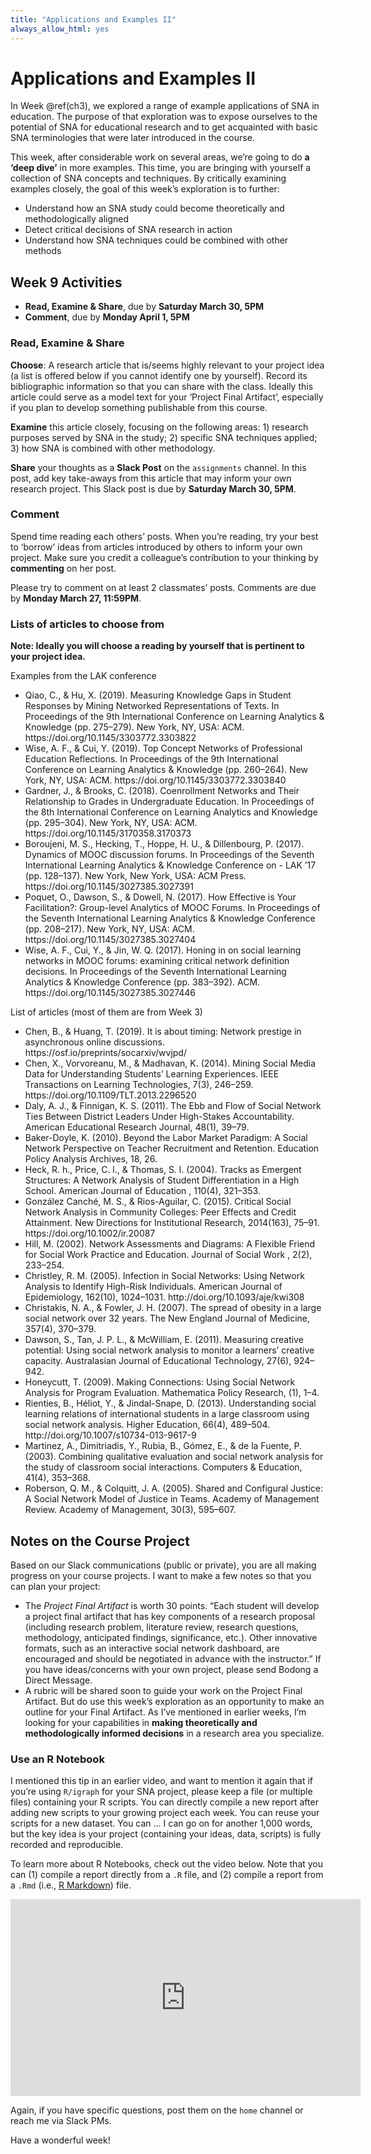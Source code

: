 ```yaml
---
title: "Applications and Examples II"
always_allow_html: yes
---
```


# Applications and Examples II {#ch9}

In Week \@ref(ch3), we explored a range of example applications of SNA in education. The purpose of that exploration was to expose ourselves to the potential of SNA for educational research and to get acquainted with basic SNA terminologies that were later introduced in the course.

This week, after considerable work on several areas, we're going to do **a 'deep dive'** in more examples. This time, you are bringing with yourself a collection of SNA concepts and techniques. By critically examining examples closely, the goal of this week's exploration is to further:

- Understand how an SNA study could become theoretically and methodologically aligned
- Detect critical decisions of SNA research in action
- Understand how SNA techniques could be combined with other methods

<!-- Please watch the introduction video below to get started: -->

<!-- <iframe width="560" height="315" src="https://www.youtube.com/embed/RmjDNnrl-aA" frameborder="0" allowfullscreen></iframe> -->

## Week 9 Activities

- **Read, Examine & Share**, due by **Saturday March 30, 5PM**
- **Comment**, due by **Monday April 1, 5PM**

### Read, Examine & Share

**Choose**: A research article that is/seems highly relevant to your project idea (a list is offered below if you cannot identify one by yourself). Record its bibliographic information so that you can share with the class. Ideally this article could serve as a model text for your 'Project Final Artifact', especially if you plan to develop something publishable from this course.

**Examine** this article closely, focusing on the following areas: 1) research purposes served by SNA in the study; 2) specific SNA techniques applied; 3) how SNA is combined with other methodology.

**Share** your thoughts as a **Slack Post** on the `assignments` channel. In this post, add key take-aways from this article that may inform your own research project. This Slack post is due by **Saturday March 30, 5PM**.

### Comment

Spend time reading each others' posts. When you're reading, try your best to 'borrow' ideas from articles introduced by others to inform your own project. Make sure you credit a colleague's contribution to your thinking by **commenting** on her post. 

Please try to comment on at least 2 classmates' posts. Comments are due by **Monday March 27, 11:59PM**.

### Lists of articles to choose from

**Note: Ideally you will choose a reading by yourself that is pertinent to your project idea.**

Examples from the LAK conference

- Qiao, C., & Hu, X. (2019). Measuring Knowledge Gaps in Student Responses by Mining Networked Representations of Texts. In Proceedings of the 9th International Conference on Learning Analytics & Knowledge (pp. 275–279). New York, NY, USA: ACM. https://doi.org/10.1145/3303772.3303822
- Wise, A. F., & Cui, Y. (2019). Top Concept Networks of Professional Education Reflections. In Proceedings of the 9th International Conference on Learning Analytics & Knowledge (pp. 260–264). New York, NY, USA: ACM. https://doi.org/10.1145/3303772.3303840
- Gardner, J., & Brooks, C. (2018). Coenrollment Networks and Their Relationship to Grades in Undergraduate Education. In Proceedings of the 8th International Conference on Learning Analytics and Knowledge (pp. 295–304). New York, NY, USA: ACM. https://doi.org/10.1145/3170358.3170373
- Boroujeni, M. S., Hecking, T., Hoppe, H. U., & Dillenbourg, P. (2017). Dynamics of MOOC discussion forums. In Proceedings of the Seventh International Learning Analytics & Knowledge Conference on - LAK ’17 (pp. 128–137). New York, New York, USA: ACM Press. https://doi.org/10.1145/3027385.3027391
- Poquet, O., Dawson, S., & Dowell, N. (2017). How Effective is Your Facilitation?: Group-level Analytics of MOOC Forums. In Proceedings of the Seventh International Learning Analytics & Knowledge Conference (pp. 208–217). New York, NY, USA: ACM. https://doi.org/10.1145/3027385.3027404
- Wise, A. F., Cui, Y., & Jin, W. Q. (2017). Honing in on social learning networks in MOOC forums: examining critical network definition decisions. In Proceedings of the Seventh International Learning Analytics & Knowledge Conference (pp. 383–392). ACM. https://doi.org/10.1145/3027385.3027446

List of articles (most of them are from Week 3)

- Chen, B., & Huang, T. (2019). It is about timing: Network prestige in asynchronous online discussions. https://osf.io/preprints/socarxiv/wvjpd/
- Chen, X., Vorvoreanu, M., & Madhavan, K. (2014). Mining Social Media Data for Understanding Students’ Learning Experiences. IEEE Transactions on Learning Technologies, 7(3), 246–259. https://doi.org/10.1109/TLT.2013.2296520
- Daly, A. J., & Finnigan, K. S. (2011). The Ebb and Flow of Social Network Ties Between District Leaders Under High-Stakes Accountability. American Educational Research Journal, 48(1), 39–79.
- Baker-Doyle, K. (2010). Beyond the Labor Market Paradigm: A Social Network Perspective on Teacher Recruitment and Retention. Education Policy Analysis Archives, 18, 26.
- Heck, R. h., Price, C. l., & Thomas, S. l. (2004). Tracks as Emergent Structures: A Network Analysis of Student Differentiation in a High School. American Journal of Education , 110(4), 321–353.
- González Canché, M. S., & Rios-Aguilar, C. (2015). Critical Social Network Analysis in Community Colleges: Peer Effects and Credit Attainment. New Directions for Institutional Research, 2014(163), 75–91. https://doi.org/10.1002/ir.20087
- Hill, M. (2002). Network Assessments and Diagrams: A Flexible Friend for Social Work Practice and Education. Journal of Social Work , 2(2), 233–254.
- Christley, R. M. (2005). Infection in Social Networks: Using Network Analysis to Identify High-Risk Individuals. American Journal of Epidemiology, 162(10), 1024–1031. http://doi.org/10.1093/aje/kwi308
- Christakis, N. A., & Fowler, J. H. (2007). The spread of obesity in a large social network over 32 years. The New England Journal of Medicine, 357(4), 370–379.
- Dawson, S., Tan, J. P. L., & McWilliam, E. (2011). Measuring creative potential: Using social network analysis to monitor a learners’ creative capacity. Australasian Journal of Educational Technology, 27(6), 924–942.
- Honeycutt, T. (2009). Making Connections: Using Social Network Analysis for Program Evaluation. Mathematica Policy Research, (1), 1–4.
- Rienties, B., Héliot, Y., & Jindal-Snape, D. (2013). Understanding social learning relations of international students in a large classroom using social network analysis. Higher Education, 66(4), 489–504. http://doi.org/10.1007/s10734-013-9617-9
- Martinez, A., Dimitriadis, Y., Rubia, B., Gómez, E., & de la Fuente, P. (2003). Combining qualitative evaluation and social network analysis for the study of classroom social interactions. Computers & Education, 41(4), 353–368.
- Roberson, Q. M., & Colquitt, J. A. (2005). Shared and Configural Justice: A Social Network Model of Justice in Teams. Academy of Management Review. Academy of Management, 30(3), 595–607.

## Notes on the Course Project

Based on our Slack communications (public or private), you are all making progress on your course projects. I want to make a few notes so that you can plan your project:

- The *Project Final Artifact* is worth 30 points. "Each student will develop a project final artifact that has key components of a research proposal (including research problem, literature review, research questions, methodology, anticipated findings, significance, etc.). Other innovative formats, such as an interactive social network dashboard, are encouraged and should be negotiated in advance with the instructor."  If you have ideas/concerns with your own project, please send Bodong a Direct Message.
- A rubric will be shared soon to guide your work on the Project Final Artifact. But do use this week's exploration as an opportunity to make an outline for your Final Artifact. As I've mentioned in earlier weeks, I'm looking for your capabilities in **making theoretically and methodologically informed decisions** in a research area you specialize. 


### Use an R Notebook

I mentioned this tip in an earlier video, and want to mention it again that if you're using `R/igraph` for your SNA project, please keep a file (or multiple files) containing your R scripts. You can directly compile a new report after adding new scripts to your growing project each week. You can reuse your scripts for a new dataset. You can ... I can go on for another 1,000 words, but the key idea is your project (containing your ideas, data, scripts) is fully recorded and reproducible. 

To learn more about R Notebooks, check out the video below. Note that you can (1) compile a report directly from a `.R` file, and (2) compile a report from a `.Rmd` (i.e., [R Markdown](http://rmarkdown.rstudio.com/)) file. 

<iframe width="560" height="315" src="https://www.youtube.com/embed/TJmNvfhLCoI" frameborder="0" allowfullscreen></iframe>

Again, if you have specific questions, post them on the `home` channel or reach me via Slack PMs. 

Have a wonderful week!
